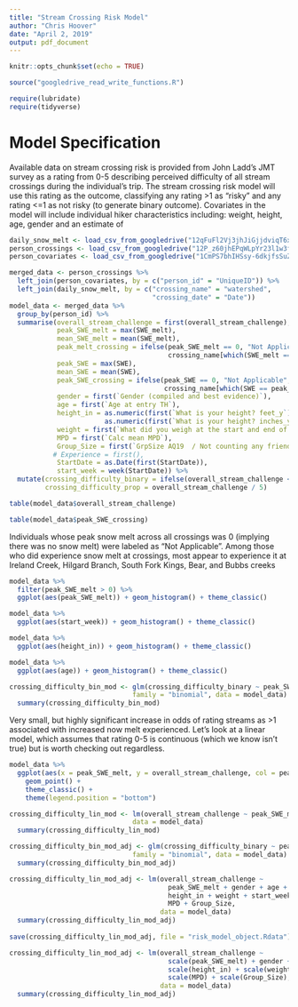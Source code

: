 ```yaml
---
title: "Stream Crossing Risk Model"
author: "Chris Hoover"
date: "April 2, 2019"
output: pdf_document
---
```


```r
knitr::opts_chunk$set(echo = TRUE)

source("googledrive_read_write_functions.R")

require(lubridate)
require(tidyverse)
```

# Model Specification  
Available data on stream crossing risk is provided from John Ladd's JMT survey as a rating from 0-5 describing perceived difficulty of all stream crossings during the individual's trip. The stream crossing risk model will use this rating as the outcome, classifying any rating >1 as "risky" and any rating <=1 as not risky (to generate binary outcome). Covariates in the model will include individual hiker characteristics including: weight, height, age, gender and an estimate of 

```r
daily_snow_melt <- load_csv_from_googledrive("12qFuFl2Vj3jhJiGjjdviqT6xKw3oprZn")
person_crossings <- load_csv_from_googledrive("12P_z60jhEPqWLpYr23l1w3fFZlMAzSbh")
person_covariates <- load_csv_from_googledrive("1CmPS7bhIHSsy-6dkjfsSuZmYoYXcGOe8")

merged_data <- person_crossings %>% 
  left_join(person_covariates, by = c("person_id" = "UniqueID")) %>% 
  left_join(daily_snow_melt, by = c("crossing_name" = "watershed",
                                    "crossing_date" = "Date")) 
model_data <- merged_data %>% 
  group_by(person_id) %>% 
  summarise(overall_stream_challenge = first(overall_stream_challenge),
            peak_SWE_melt = max(SWE_melt),
            mean_SWE_melt = mean(SWE_melt),
            peak_melt_crossing = ifelse(peak_SWE_melt == 0, "Not Applicable", 
                                        crossing_name[which(SWE_melt == peak_SWE_melt)]),
            peak_SWE = max(SWE),
            mean_SWE = mean(SWE),
            peak_SWE_crossing = ifelse(peak_SWE == 0, "Not Applicable", 
                                       crossing_name[which(SWE == peak_SWE)]),
            gender = first(`Gender (compiled and best evidence)`),
            age = first(`Age at entry TH`),
            height_in = as.numeric(first(`What is your height? feet_y`))*12 + 
                        as.numeric(first(`What is your height? inches_y`)),
            weight = first(`What did you weigh at the start and end of your hike? (Estimates are acceptable.) Starting body weight`),
            MPD = first(`Calc mean MPD`),
            Group_Size = first(`GrpSize AQ19  / Not counting any friends you first met on your hike, what was your group size when at its largest.`),
           # Experience = first(),
            StartDate = as.Date(first(StartDate)),
            start_week = week(StartDate)) %>% 
  mutate(crossing_difficulty_binary = ifelse(overall_stream_challenge <= 1, 0, 1),
         crossing_difficulty_prop = overall_stream_challenge / 5)
```

```r
table(model_data$overall_stream_challenge)

table(model_data$peak_SWE_crossing)
```

Individuals whose peak snow melt across all crossings was 0 (implying there was no snow melt) were labeled as "Not Applicable". Among those who did experience snow melt at crossings, most appear to experience it at Ireland Creek, Hilgard Branch, South Fork Kings, Bear, and Bubbs creeks

```r
model_data %>% 
  filter(peak_SWE_melt > 0) %>% 
  ggplot(aes(peak_SWE_melt)) + geom_histogram() + theme_classic()

model_data %>% 
  ggplot(aes(start_week)) + geom_histogram() + theme_classic() 

model_data %>% 
  ggplot(aes(height_in)) + geom_histogram() + theme_classic() 

model_data %>% 
  ggplot(aes(age)) + geom_histogram() + theme_classic() 

```


```r
crossing_difficulty_bin_mod <- glm(crossing_difficulty_binary ~ peak_SWE_melt,
                               family = "binomial", data = model_data)
  summary(crossing_difficulty_bin_mod)
```

Very small, but highly significant increase in odds of rating streams as >1 associated with increased now melt experienced. Let's look at a linear model, which assumes that rating 0-5 is continuous (which we know isn't true) but is worth checking out regardless.

```r
model_data %>% 
  ggplot(aes(x = peak_SWE_melt, y = overall_stream_challenge, col = peak_melt_crossing)) +
    geom_point() +
    theme_classic() +
    theme(legend.position = "bottom")

crossing_difficulty_lin_mod <- lm(overall_stream_challenge ~ peak_SWE_melt,
                               data = model_data)
  summary(crossing_difficulty_lin_mod)

```

```r
crossing_difficulty_bin_mod_adj <- glm(crossing_difficulty_binary ~ peak_SWE_melt + gender + age + height_in + weight + start_week,
                               family = "binomial", data = model_data)
  summary(crossing_difficulty_bin_mod_adj)
```

```r
crossing_difficulty_lin_mod_adj <- lm(overall_stream_challenge ~ 
                                        peak_SWE_melt + gender + age + 
                                        height_in + weight + start_week + 
                                        MPD + Group_Size,
                                      data = model_data)
  summary(crossing_difficulty_lin_mod_adj)
  
save(crossing_difficulty_lin_mod_adj, file = "risk_model_object.Rdata")  
```

```r
crossing_difficulty_lin_mod_adj <- lm(overall_stream_challenge ~ 
                                        scale(peak_SWE_melt) + gender + scale(age) + 
                                        scale(height_in) + scale(weight) + scale(start_week) + 
                                        scale(MPD) + scale(Group_Size),
                                      data = model_data)
  summary(crossing_difficulty_lin_mod_adj)
```